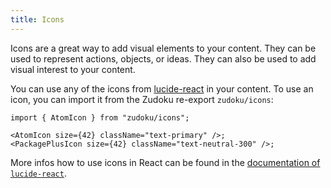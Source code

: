 ```yaml
---
title: Icons
---
```



Icons are a great way to add visual elements to your content. They can be used to represent actions,
objects, or ideas. They can also be used to add visual interest to your content.

You can use any of the icons from [lucide-react](https://lucide.dev/icons/) in your content. To use
an icon, you can import it from the Zudoku re-export `zudoku/icons`:

```tsx
import { AtomIcon } from "zudoku/icons";

<AtomIcon size={42} className="text-primary" />;
<PackagePlusIcon size={42} className="text-neutral-300" />;
```

<div className="flex gap-2">
  <AtomIcon size={42} className="text-primary" />
  <PackagePlusIcon size={42} className="text-neutral-300" />
</div>

More infos how to use icons in React can be found in the
[documentation of `lucide-react`](https://lucide.dev/guide/packages/lucide-react#how-to-use).
